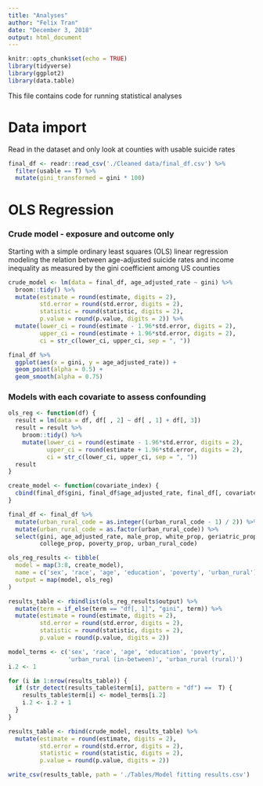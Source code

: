 ```yaml
---
title: "Analyses"
author: "Felix Tran"
date: "December 3, 2018"
output: html_document
---
```


```r
knitr::opts_chunk$set(echo = TRUE)
library(tidyverse)
library(ggplot2)
library(data.table)
```

This file contains code for running statistical analyses

# Data import

Read in the dataset and only look at counties with usable suicide rates
```r
final_df <- readr::read_csv('./Cleaned data/final_df.csv') %>% 
  filter(usable == T) %>% 
  mutate(gini_transformed = gini * 100)
```

# OLS Regression

### Crude model - exposure and outcome only
Starting with a simple ordinary least squares (OLS) linear regression modeling
the relation between age-adjusted suicide rates and income inequality as 
measured by the gini coefficient among US counties
```r
crude_model <- lm(data = final_df, age_adjusted_rate ~ gini) %>% 
  broom::tidy() %>% 
  mutate(estimate = round(estimate, digits = 2),
         std.error = round(std.error, digits = 2),
         statistic = round(statistic, digits = 2),
         p.value = round(p.value, digits = 2)) %>% 
  mutate(lower_ci = round(estimate - 1.96*std.error, digits = 2),
         upper_ci = round(estimate + 1.96*std.error, digits = 2),
         ci = str_c(lower_ci, upper_ci, sep = ", "))
```

```r
final_df %>% 
  ggplot(aes(x = gini, y = age_adjusted_rate)) +
  geom_point(alpha = 0.5) +
  geom_smooth(alpha = 0.75)
```

### Models with each covariate to assess confounding
```r
ols_reg <- function(df) {
  result = lm(data = df, df[ , 2] ~ df[ , 1] + df[, 3])
  result = result %>% 
    broom::tidy() %>% 
    mutate(lower_ci = round(estimate - 1.96*std.error, digits = 2),
           upper_ci = round(estimate + 1.96*std.error, digits = 2),
           ci = str_c(lower_ci, upper_ci, sep = ", "))
  result
}

create_model <- function(covariate_index) {
  cbind(final_df$gini, final_df$age_adjusted_rate, final_df[, covariate_index])
}

final_df <- final_df %>% 
  mutate(urban_rural_code = as.integer((urban_rural_code - 1) / 2)) %>% 
  mutate(urban_rural_code = as.factor(urban_rural_code)) %>% 
  select(gini, age_adjusted_rate, male_prop, white_prop, geriatric_prop,
         college_prop, poverty_prop, urban_rural_code)

ols_reg_results <- tibble(
  model = map(3:8, create_model),
  name = c('sex', 'race', 'age', 'education', 'poverty', 'urban_rural'),
  output = map(model, ols_reg)
)

results_table <- rbindlist(ols_reg_results$output) %>% 
  mutate(term = if_else(term == "df[, 1]", "gini", term)) %>% 
  mutate(estimate = round(estimate, digits = 2),
         std.error = round(std.error, digits = 2),
         statistic = round(statistic, digits = 2),
         p.value = round(p.value, digits = 2))

model_terms <- c('sex', 'race', 'age', 'education', 'poverty',
                 'urban_rural (in-between)', 'urban_rural (rural)')
i.2 <- 1

for (i in 1:nrow(results_table)) {
  if (str_detect(results_table$term[i], pattern = "df") ==  T) {
    results_table$term[i] <- model_terms[i.2]
    i.2 <- i.2 + 1
  }
}

results_table <- rbind(crude_model, results_table) %>% 
  mutate(estimate = round(estimate, digits = 2),
         std.error = round(std.error, digits = 2),
         statistic = round(statistic, digits = 2),
         p.value = round(p.value, digits = 2))

write_csv(results_table, path = './Tables/Model fitting results.csv')
```

